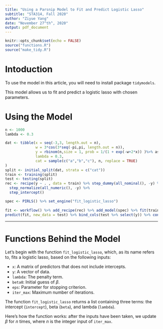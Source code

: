 ```yaml
---
title: "Using a Parsnip Model to Fit and Predict Logistic Lasso"
subtitle: "STA314, Fall 2020"
author: "Ziyue Yang"
date: "November 27^th^, 2020"
output: pdf_document
---
```


```r
knitr::opts_chunk$set(echo = FALSE)
source("functions.R")
source("make_tidy.R")
```

# Intoduction

To use the model in this article, you will need to install package `tidymodels`.

This model allows us to fit and predict a logistic lasso with chosen parameters.

# Using the Model

```r
n <- 1000
lambda <- 0.3

dat <- tibble(x = seq(-3,3, length.out = n),
              w = 3*cos(3*seq(-pi,pi, length.out = n)),
              y = rbinom(n,size = 1, prob = 1/(1 + exp(-w+2*x)) )%>% as.numeric %>% factor,
              lambda = 0.3,
              cat = sample(c("a","b","c"), n, replace = TRUE)
)
split <- initial_split(dat, strata = c("cat"))
train <- training(split)
test <- testing(split)
rec <- recipe(y ~ . , data = train) %>% step_dummy(all_nominal(), -y) %>% step_zv(all_outcomes()) %>% 
  step_normalize(all_numeric(), -y) %>%
  step_intercept()

spec <- PIRLS() %>% set_engine("fit_logistic_lasso")
  
fit <- workflow() %>% add_recipe(rec) %>% add_model(spec) %>% fit(train)
predict(fit, new_data = test) %>% bind_cols(test %>% select(y)) %>% conf_mat(truth = y, estimate = .pred_class)


```


---

# Functions Behind the Model

Let's begin with the function `fit_logistic_lasso`, which, as its name refers to,
fits a logistic lasso, based on the following inputs:

* `x`: A matrix of predictors that does not include intercepts.
* `y`: A vector of data.
* `lambda`: The penalty term.
* `beta0`: Initial guess of $\beta$.
* `eps`: Parameter for stopping criterion.
* `iter_max`: Maximum number of iterations.

The function `fit_logistic_lasso` returns a list containing three terms: the intercept (`intercept`), beta (`beta`), and lambda (`lambda`).

Here's how the function works: after the inputs have been taken, we update $\beta$ for $n$ times, where $n$ is the integer input of `iter_max`. 
